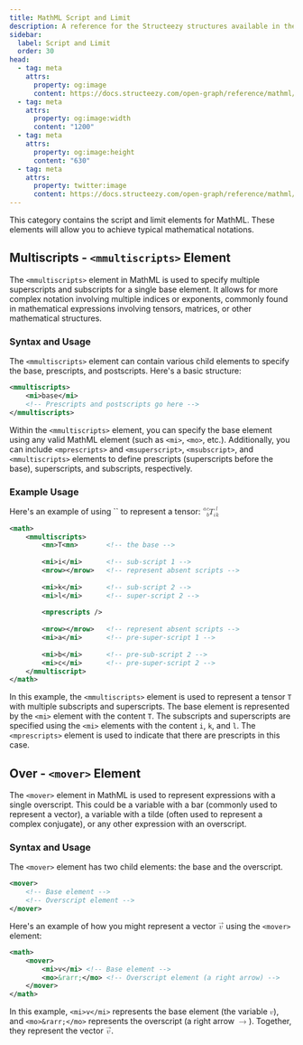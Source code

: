 ```yaml
---
title: MathML Script and Limit
description: A reference for the Structeezy structures available in the MathML > Script and Limit category.
sidebar:
  label: Script and Limit
  order: 30
head:
  - tag: meta
    attrs:
      property: og:image
      content: https://docs.structeezy.com/open-graph/reference/mathml/general-layout.png
  - tag: meta
    attrs:
      property: og:image:width
      content: "1200"
  - tag: meta
    attrs:
      property: og:image:height
      content: "630"
  - tag: meta
    attrs:
      property: twitter:image
      content: https://docs.structeezy.com/open-graph/reference/mathml/general-layout.png
---
```


This category contains the script and limit elements for MathML. These elements will allow you to achieve typical mathematical notations.

## Multiscripts - `<mmultiscripts>` Element

The `<mmultiscripts>` element in MathML is used to specify multiple superscripts and subscripts for a single base element. It allows for more complex notation involving multiple indices or exponents, commonly found in mathematical expressions involving tensors, matrices, or other mathematical structures. 

### Syntax and Usage

The `<mmultiscripts>` element can contain various child elements to specify the base, prescripts, and postscripts. Here's a basic structure:

```xml
<mmultiscripts>
    <mi>base</mi>
    <!-- Prescripts and postscripts go here -->
</mmultiscripts>
```

Within the `<mmultiscripts>` element, you can specify the base element using any valid MathML element (such as `<mi>`, `<mo>`, etc.). Additionally, you can include `<mprescripts>` and `<msuperscript>`, `<msubscript>`, and `<mmultiscripts>` elements to define prescripts (superscripts before the base), superscripts, and subscripts, respectively.

### Example Usage

<p>
<span>Here's an example of using `<mmultiscripts>` to represent a tensor: </span>
<math class="not-content">
    <mmultiscripts>
        <mi>T</mi>
        <mi>i</mi>
    	<mrow></mrow>
		<mi>k</mi>
    	<mi>l</mi>
        <mprescripts/>
        <mrow></mrow>
	    <mi>a</mi>
        <mi>b</mi>
        <mi>c</mi>
    </mmultiscripts>
</math>
</p>

```xml
<math>
    <mmultiscripts>
        <mn>T<mn>       <!-- the base -->
        
        <mi>i</mi>      <!-- sub-script 1 -->
        <mrow></mrow>   <!-- represent absent scripts -->
        
        <mi>k</mi>      <!-- sub-script 2 -->
        <mi>l</mi>      <!-- super-script 2 -->
        
        <mprescripts />
        
        <mrow></mrow>   <!-- represent absent scripts -->
        <mi>a</mi>      <!-- pre-super-script 1 -->
        
        <mi>b</mi>      <!-- pre-sub-script 2 -->
        <mi>c</mi>      <!-- pre-super-script 2 -->
    </mmultiscript>
</math>
```

In this example, the `<mmultiscripts>` element is used to represent a tensor `T` with multiple subscripts and superscripts. The base element is represented by the `<mi>` element with the content `T`. The subscripts and superscripts are specified using the `<mi>` elements with the content `i`, `k`, and `l`. The `<mprescripts>` element is used to indicate that there are prescripts in this case.

## Over - `<mover>` Element

The `<mover>` element in MathML is used to represent expressions with a single overscript. This could be a variable with a bar (commonly used to represent a vector), a variable with a tilde (often used to represent a complex conjugate), or any other expression with an overscript.

### Syntax and Usage

The `<mover>` element has two child elements: the base and the overscript.

```xml
<mover>
    <!-- Base element -->
    <!-- Overscript element -->
</mover>
```

Here's an example of how you might represent a vector <math class="not-content"><mover><mi>v</mi><mo>&rarr;</mo></mover></math> using the `<mover>` element:

```xml
<math>
    <mover>
        <mi>v</mi> <!-- Base element -->
        <mo>&rarr;</mo> <!-- Overscript element (a right arrow) -->
    </mover>
</math>
```

In this example, `<mi>v</mi>` represents the base element (the variable <math class="not-content"><mrow><mi>v</mi></mrow></math>), and `<mo>&rarr;</mo>` represents the overscript (a right arrow <math class="not-content"><mrow><mo>&rarr;</mo></mrow></math>). Together, they represent the vector <math class="not-content"><mover><mi>v</mi><mo>&rarr;</mo></mover></math>.
